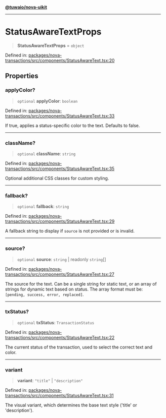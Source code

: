 [**@tuwaio/nova-uikit**](../../../README.md)

***

# StatusAwareTextProps

> **StatusAwareTextProps** = `object`

Defined in: [packages/nova-transactions/src/components/StatusAwareText.tsx:20](https://github.com/TuwaIO/nova-uikit/blob/e8ec05d839f539307762ec792a0848f9d88ecf8f/packages/nova-transactions/src/components/StatusAwareText.tsx#L20)

## Properties

### applyColor?

> `optional` **applyColor**: `boolean`

Defined in: [packages/nova-transactions/src/components/StatusAwareText.tsx:33](https://github.com/TuwaIO/nova-uikit/blob/e8ec05d839f539307762ec792a0848f9d88ecf8f/packages/nova-transactions/src/components/StatusAwareText.tsx#L33)

If true, applies a status-specific color to the text. Defaults to false.

***

### className?

> `optional` **className**: `string`

Defined in: [packages/nova-transactions/src/components/StatusAwareText.tsx:35](https://github.com/TuwaIO/nova-uikit/blob/e8ec05d839f539307762ec792a0848f9d88ecf8f/packages/nova-transactions/src/components/StatusAwareText.tsx#L35)

Optional additional CSS classes for custom styling.

***

### fallback?

> `optional` **fallback**: `string`

Defined in: [packages/nova-transactions/src/components/StatusAwareText.tsx:29](https://github.com/TuwaIO/nova-uikit/blob/e8ec05d839f539307762ec792a0848f9d88ecf8f/packages/nova-transactions/src/components/StatusAwareText.tsx#L29)

A fallback string to display if `source` is not provided or is invalid.

***

### source?

> `optional` **source**: `string` \| readonly `string`[]

Defined in: [packages/nova-transactions/src/components/StatusAwareText.tsx:27](https://github.com/TuwaIO/nova-uikit/blob/e8ec05d839f539307762ec792a0848f9d88ecf8f/packages/nova-transactions/src/components/StatusAwareText.tsx#L27)

The source for the text. Can be a single string for static text, or an array of strings
for dynamic text based on status. The array format must be: `[pending, success, error, replaced]`.

***

### txStatus?

> `optional` **txStatus**: `TransactionStatus`

Defined in: [packages/nova-transactions/src/components/StatusAwareText.tsx:22](https://github.com/TuwaIO/nova-uikit/blob/e8ec05d839f539307762ec792a0848f9d88ecf8f/packages/nova-transactions/src/components/StatusAwareText.tsx#L22)

The current status of the transaction, used to select the correct text and color.

***

### variant

> **variant**: `"title"` \| `"description"`

Defined in: [packages/nova-transactions/src/components/StatusAwareText.tsx:31](https://github.com/TuwaIO/nova-uikit/blob/e8ec05d839f539307762ec792a0848f9d88ecf8f/packages/nova-transactions/src/components/StatusAwareText.tsx#L31)

The visual variant, which determines the base text style ('title' or 'description').
